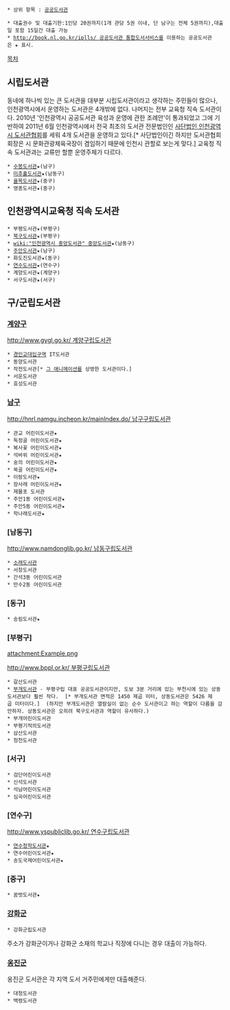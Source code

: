  * 상위 항목 : [[공공도서관]]

 * 대출권수 및 대출기한:1인당 20권까지(1개 관당 5권 이내, 단 남구는 전체 5권까지),대출일 포함 15일간 대출 가능
 * [[http://book.nl.go.kr/iplls/ 공공도서관 통합도서서비스]]를 이용하는 공공도서관은 ★ 표시.

[[목차]]

== 시립도서관 ==
동네에 하나씩 있는 큰 도서관을 대부분 시립도서관이라고 생각하는 주민들이 많으나, 인천광역시에서 운영하는 도서관은 4개밖에 없다. 나머지는 전부 교육청 직속 도서관이다. 2010년 '인천광역시 공공도서관 육성과 운영에 관한 조례안'이 통과되었고 그에 기반하여  2011년 6월 인천광역시에서 전국 최초의 도서관 전문법인인 [http://www.imla.kr/index.jsp 사단법인 인천광역시 도서관협회]를 세워 4개 도서관을 운영하고 있다.[* 사단법인이긴 하지만 도서관협회 회장은 시 문화관광체육국장이 겸임하기 때문에 인천시 관할로 보는게 맞다.] 교육청 직속 도서관과는 교류만 할뿐 운영주체가 다르다.

 * [[수봉도서관]]★(남구)
 * [[미추홀도서관]]★(남동구)
 * [[율목도서관]]★(중구)
 * 영종도서관★(중구)

== 인천광역시교육청 직속 도서관 ==

 * 부평도서관★(부평구)
 * [[북구도서관]]★(부평구)
 * [[wiki:"인천광역시 중앙도서관" 중앙도서관]]★(남동구)
 * [[주안도서관]]★(남구)
 * 화도진도서관★(동구)
 * [[연수도서관]]★(연수구)
 * 계양도서관★(계양구)
 * 서구도서관★(서구)
== 구/군립도서관 ==

=== [[계양구]] ===

[[http://www.gygl.go.kr/ 계양구립도서관]]

 * [[경인교대입구역]] IT도서관
 * 동양도서관
 * 작전도서관[* [[마마마|그 애니메이션]]를 상영한 도서관이다.]
 * 서운도서관
 * 효성도서관

=== [[남구]] ===

[[http://hnrl.namgu.incheon.kr/mainIndex.do/ 남구구립도서관]]
 * 관교 어린이도서관★
 * 독정골 어린이도서관★
 * 복사꽃 어린이도서관★
 * 석바위 어린이도서관★
 * 숭의 어린이도서관★ 
 * 쑥골 어린이도서관★
 * 이랑도서관★
 * 장사래 어린이도서관★
 * 제물포 도서관
 * 주안1동 어린이도서관★
 * 주안5동 어린이도서관★
 * 학나래도서관★

=== [남동구] ===

[[http://www.namdonglib.go.kr/ 남동구립도서관]]

 * [[소래도서관]]
 * 서창도서관
 * 간석3동 어린이도서관
 * 만수2동 어린이도서관 

=== [동구] ===

 * 송림도서관★

=== [부평구] ===
attachment:Example.png

[[http://www.bppl.or.kr/ 부평구립도서관]]

 * 갈산도서관
 * [[부개도서관]] - 부평구립 대표 공공도서관이지만, 도보 3분 거리에 있는 부천시에 있는 상동도서관보다 훨씬 작다.  [* 부개도서관 면적은 1450 제곱 미터, 상동도서관은 5426 제곱 미터이다.]  (하지만 부개도서관은 열람실이 없는 순수 도서관이고 하는 역할이 다름을 감안하자. 상동도서관은 오히려 북구도서관과 역할이 유사하다.)
 * 부개어린이도서관
 * 부평기적의도서관
 * 삼산도서관
 * 청천도서관

=== [서구] ===

 * 검단어린이도서관
 * 신석도서관
 * 석남어린이도서관
 * 심곡어린이도서관

=== [연수구] ===

[[http://www.yspubliclib.go.kr/ 연수구립도서관]]

 * [[연수청학도서관]]★
 * 연수어린이도서관★
 * 송도국제어린이도서관★

=== [중구] ===

 * 꿈벗도서관★


=== [[강화]]군 ===

 * 강화군립도서관
주소가 강화군이거나 강화군 소재의 학교나 직장에 다니는 경우 대출이 가능하다.
=== [[옹진]]군 ===
옹진군 도서관은 각 지역 도서 거주민에게만 대출해준다.

 * 대청도서관
 * 백령도서관
 
